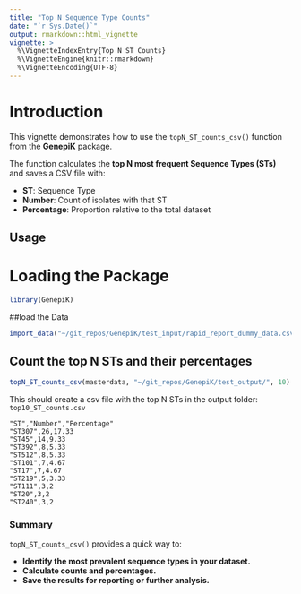 ```yaml
---
title: "Top N Sequence Type Counts"
date: "`r Sys.Date()`"
output: rmarkdown::html_vignette
vignette: >
  %\VignetteIndexEntry{Top N ST Counts}
  %\VignetteEngine{knitr::rmarkdown}
  %\VignetteEncoding{UTF-8}
---
```


# Introduction

This vignette demonstrates how to use the `topN_ST_counts_csv()` function from the **GenepiK** package.  

The function calculates the **top N most frequent Sequence Types (STs)** and saves a CSV file with:

- **ST**: Sequence Type  
- **Number**: Count of isolates with that ST  
- **Percentage**: Proportion relative to the total dataset 

## Usage

# Loading the Package

```r
library(GenepiK)
```

##load the Data
```r
import_data("~/git_repos/GenepiK/test_input/rapid_report_dummy_data.csv", "~/git_repos/")
```

## Count the top N STs and their percentages
```r
topN_ST_counts_csv(masterdata, "~/git_repos/GenepiK/test_output/", 10)
```

This should create a csv file with the top N STs in the output folder: `top10_ST_counts.csv`


```csv
"ST","Number","Percentage"
"ST307",26,17.33
"ST45",14,9.33
"ST392",8,5.33
"ST512",8,5.33
"ST101",7,4.67
"ST17",7,4.67
"ST219",5,3.33
"ST111",3,2
"ST20",3,2
"ST240",3,2
```


### Summary

`topN_ST_counts_csv()` provides a quick way to:

- **Identify the most prevalent sequence types in your dataset.**
- **Calculate counts and percentages.**
- **Save the results for reporting or further analysis.**

